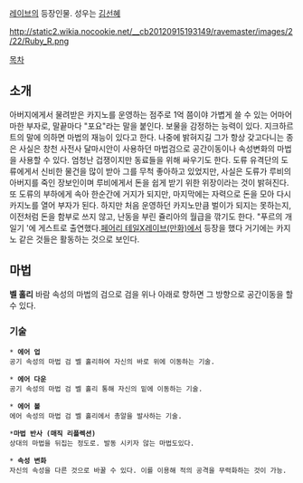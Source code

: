 [[레이브]]의 등장인물. 성우는 [[김선혜]]

http://static2.wikia.nocookie.net/__cb20120915193149/ravemaster/images/2/22/Ruby_R.png

[[목차]]

== 소개 ==
아버지에게서 물려받은 카지노를 운영하는 점주로 1억 쯤이야 가볍게 쓸 수 있는 어마어마한 부자로, 말끝마다 "포요"라는 말을 붙인다. 보물을 감정하는 능력이 있다. 지크하르트의 말에 의하면 마법의 재능이 있다고 한다. 나중에 밝혀지길 그가 항상 갖고다니는 종은 사실은 창천 사전사 달마시안이 사용하던 마법검으로 공간이동이나 속성변화의 마법을 사용할 수 있다. 엄청난 겁쟁이지만 동료들을 위해 싸우기도 한다. 도류 유격단의 도류에게서 신비한 물건을 많이 받아 그를 무척 좋아하고 있었지만, 사실은 도류가 루비의 아버지를 죽인 장보인이며 루비에게서 돈을 쉽게 받기 위한 위장이라는 것이 밝혀진다. 또 도류의 부하에게 속아 한순간에 거지가 되지만, 마지막에는 자력으로 돈을 모아 다시 카지노를 열어 부자가 된다. 하지만 처음 운영하던 카지노만큼 벌이가 되지는 못하는지, 이전처럼 돈을 함부로 쓰지 않고, 난동을 부린 쥴리아의 월급을 깎기도 한다. "푸르의 개 일기 '에 게스트로 출연했다.[[페어리 테일]]X[[레이브(만화)]]에서 등장을 했다 거기에는 카지노 같은 것들은 활동하는 것으로 보인다.

== 마법 ==
'''벨 홀리'''
바람 속성의 마법의 검으로 검을 위나 아래로 향하면 그 방향으로 공간이동을 할 수 있다.

=== 기술 ===
 * '''에어 업'''
 공기 속성의 마법 검 벨 홀리하여 자신의 바로 위에 이동하는 기술.

 * '''에어 다운'''
 공기 속성의 마법 검 벨 홀리 통해 자신의 밑에 이동하는 기술.

 * '''에어 볼'''
 에어 속성의 마법 검 벨 홀리에서 총알을 발사하는 기술.

 *'''마법 반사 (매직 리플렉션)'''
 상대의 마법을 뒤집는 정도로. 발동 시키자 않는 마법도있다.

 * '''속성 변화'''
 자신의 속성을 다른 것으로 바꿀 수 있다. 이를 이용해 적의 공격을 무력화하는 것이 가능.
